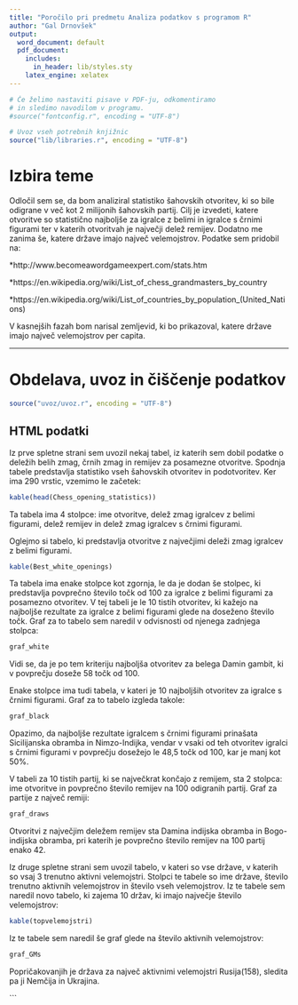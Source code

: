```yaml
---
title: "Poročilo pri predmetu Analiza podatkov s programom R"
author: "Gal Drnovšek"
output:
  word_document: default
  pdf_document:
    includes:
      in_header: lib/styles.sty
    latex_engine: xelatex
---
```


```r
# Če želimo nastaviti pisave v PDF-ju, odkomentiramo
# in sledimo navodilom v programu.
#source("fontconfig.r", encoding = "UTF-8")

# Uvoz vseh potrebnih knjižnic
source("lib/libraries.r", encoding = "UTF-8")
```

# Izbira teme
Odločil sem se, da bom analiziral statistiko šahovskih otvoritev, ki so bile odigrane v več kot 2 milijonih šahovskih partij. Cilj je izvedeti, katere otvoritve so statistično najboljše za igralce z belimi in igralce s črnimi figurami ter v katerih otvoritvah je največji delež remijev. Dodatno me zanima še, katere države imajo največ velemojstrov. Podatke sem pridobil na:

*http://www.becomeawordgameexpert.com/stats.htm

*https://en.wikipedia.org/wiki/List_of_chess_grandmasters_by_country

*https://en.wikipedia.org/wiki/List_of_countries_by_population_(United_Nations)

V kasnejših fazah bom narisal zemljevid, ki bo prikazoval, katere države imajo največ velemojstrov per capita.

***

# Obdelava, uvoz in čiščenje podatkov

```r
source("uvoz/uvoz.r", encoding = "UTF-8")
```

## HTML podatki

Iz prve spletne strani sem uvozil nekaj tabel, iz katerih sem dobil podatke o deležih belih zmag, črnih zmag in remijev za posamezne otvoritve.
Spodnja tabele predstavlja statistiko vseh šahovskih otvoritev in podotvoritev. Ker ima 290 vrstic, vzemimo le začetek:

```r
kable(head(Chess_opening_statistics))
```

Ta tabela ima 4 stolpce: ime otvoritve, delež zmag igralcev z belimi figurami, delež remijev in delež zmag igralcev s črnimi figurami.

Oglejmo si tabelo, ki predstavlja otvoritve z največjimi deleži zmag igralcev z belimi figurami. 

```r
kable(Best_white_openings)
```

Ta tabela ima enake stolpce kot zgornja, le da je dodan še stolpec, ki predstavlja povprečno število točk od 100 za igralce z belimi figurami za posamezno otvoritev. V tej tabeli je le 10 tistih otvoritev, ki kažejo na najboljše rezultate za igralce z belimi figurami glede na doseženo število točk. 
Graf za to tabelo sem naredil v odvisnosti od njenega zadnjega stolpca:

```r
graf_white
```

Vidi se, da je po tem kriteriju najboljša otvoritev za belega Damin gambit, ki v povprečju doseže 58 točk od 100.

Enake stolpce ima tudi tabela, v kateri je 10 najboljših otvoritev za igralce s črnimi figurami.
Graf za to tabelo izgleda takole:

```r
graf_black
```

Opazimo, da najboljše rezultate igralcem s črnimi figurami prinašata Sicilijanska obramba in Nimzo-Indijka, vendar v vsaki od teh otvoritev igralci s črnimi figurami v povprečju dosežejo le 48,5 točk od 100, kar je manj kot 50%.

V tabeli za 10 tistih partij, ki se največkrat končajo z remijem, sta 2 stolpca: ime otvoritve in povprečno število remijev na 100 odigranih partij.
Graf za partije z največ remiji:

```r
graf_draws
```

Otvoritvi z največjim deležem remijev sta Damina indijska obramba in Bogo-indijska obramba, pri katerih je povprečno število remijev na 100 partij enako 42.

Iz druge spletne strani sem uvozil tabelo, v kateri so vse države, v katerih so vsaj 3 trenutno aktivni velemojstri. Stolpci te tabele so ime države, število trenutno aktivnih velemojstrov in število vseh velemojstrov. 
Iz te tabele sem naredil novo tabelo, ki zajema 10 držav, ki imajo največje število velemojstrov:

```r
kable(topvelemojstri)
```

Iz te tabele sem naredil še graf glede na število aktivnih velemojstrov:

```r
graf_GMs
```

Popričakovanjih je država za največ aktivnimi velemojstri Rusija(158), sledita pa ji Nemčija in Ukrajina.

```


